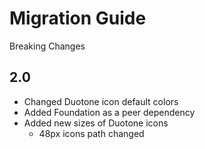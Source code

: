 
<Meta title="Migration Guide" />

# Migration Guide

Breaking Changes

## 2.0

- Changed Duotone icon default colors
- Added Foundation as a peer dependency
- Added new sizes of Duotone icons
  - 48px icons path changed
